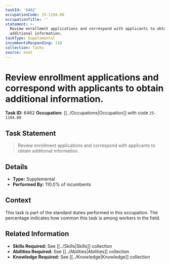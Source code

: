 ```yaml
---
taskId: '6462'
occupationCode: 25-1194.00
occupationTitle: ''
statement: >-
  Review enrollment applications and correspond with applicants to obtain
  additional information.
taskType: Supplemental
incumbentsResponding: 110
collection: Tasks
source: onet
---
```

# Review enrollment applications and correspond with applicants to obtain additional information.

**Task ID:** 6462
**Occupation:** [[../Occupations|Occupation]] with code `25-1194.00`

## Task Statement

> Review enrollment applications and correspond with applicants to obtain additional information.

## Details

- **Type:** Supplemental
- **Performed By:** 110.0% of incumbents

## Context

This task is part of the standard duties performed in this occupation. The percentage indicates how common this task is among workers in the field.

## Related Information

- **Skills Required:** See [[../Skills|Skills]] collection
- **Abilities Required:** See [[../Abilities|Abilities]] collection
- **Knowledge Required:** See [[../Knowledge|Knowledge]] collection
